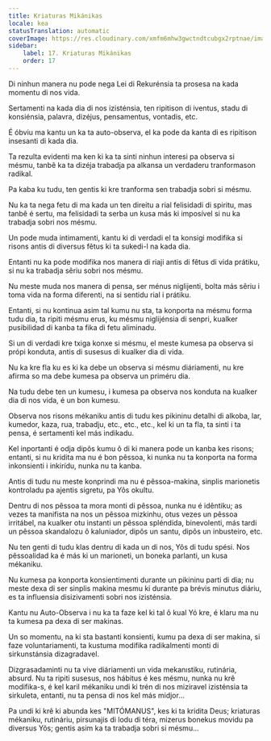 ```yaml
---
title: Kriaturas Mikánikas
locale: kea
statusTranslation: automatic
coverImage: https://res.cloudinary.com/xmfm6mhw3gwctndtcubgx2rptnae/image/upload/v1740468922/small_cover_tratado_de_psicologia_revolucionaria_a4c0dca4e0.webp
sidebar:
    label: 17. Kriaturas Mikánikas
    order: 17
---
```

Di ninhun manera nu pode nega Lei di Rekurénsia ta prosesa na kada momentu di nos vida.

Sertamenti na kada dia di nos izisténsia, ten ripitison di iventus, stadu di konsiénsia, palavra, dizéjus, pensamentus, vontadis, etc.

É óbviu ma kantu un ka ta auto-observa, el ka pode da kanta di es ripitison insesanti di kada dia.

Ta rezulta evidenti ma ken ki ka ta sinti ninhun interesi pa observa si mésmu, tanbê ka ta dizéja trabadja pa alkansa un verdaderu tranformason radikal.

Pa kaba ku tudu, ten gentis ki kre tranforma sen trabadja sobri si mésmu.

Nu ka ta nega fetu di ma kada un ten direitu a rial felisidadi di spiritu, mas tanbê é sertu, ma felisidadi ta serba un kusa más ki imposível si nu ka trabadja sobri nos mésmu.

Un pode muda intimamenti, kantu ki di verdadi el ta konsigi modifika si risons antis di diversus fêtus ki ta sukedi-l na kada dia.

Entanti nu ka pode modifika nos manera di riaji antis di fêtus di vida prátiku, si nu ka trabadja sêriu sobri nos mésmu.

Nu meste muda nos manera di pensa, ser ménus niglijenti, bolta más sêriu i toma vida na forma diferenti, na si sentidu rial i prátiku.

Entanti, si nu kontinua asim tal kumu nu sta, ta konporta na mésmu forma tudu dia, ta ripiti mésmu erus, ku mésmu niglijénsia di senpri, kualker pusibilidad di kanba ta fika di fetu aliminadu.

Si un di verdadi kre txiga konxe si mésmu, el meste kumesa pa observa si própi konduta, antis di susesus di kualker dia di vida.

Nu ka kre fla ku es ki ka debe un observa si mésmu diáriamenti, nu kre afirma so ma debe kumesa pa observa un priméru dia.

Na tudu debe ten un kumesu, i kumesa pa observa nos konduta na kualker dia di nos vida, é un bon kumesu.

Observa nos risons mékaniku antis di tudu kes pikininu detalhi di alkoba, lar, kumedor, kaza, rua, trabadju, etc., etc., etc., kel ki un ta fla, ta sinti i ta pensa, é sertamenti kel más indikadu.

Kel inportanti é odja dipôs kumu ô di ki manera pode un kanba kes risons; entanti, si nu kridita ma nu é bon pêssoa, ki nunka nu ta konporta na forma inkonsienti i inkirídu, nunka nu ta kanba.

Antis di tudu nu meste konprindi ma nu é pêssoa-makina, sinplis marionetis kontroladu pa ajentis sigretu, pa Yôs okultu.

Dentru di nos pêssoa ta mora monti di pêssoa, nunka nu é idêntiku; as vezes ta manifista na nos un pêssoa mizkinhu, otus vezes un pêssoa irritábel, na kualker otu instanti un pêssoa spléndida, binevolenti, más tardi un pêssoa skandalozu ô kaluniador, dipôs un santu, dipôs un inbusteiro, etc.

Nu ten genti di tudu klas dentru di kada un di nos, Yôs di tudu spési. Nos pêssoalidad ka é más ki un marioneti, un boneka parlanti, un kusa mékaniku.

Nu kumesa pa konporta konsientimenti durante un pikininu parti di dia; nu meste dexa di ser sinplis makina mesmu ki durante pa brévis minutus diáriu, es ta influensia disizivamenti sobri nos izisténsia.

Kantu nu Auto-Observa i nu ka ta faze kel ki tal ô kual Yó kre, é klaru ma nu ta kumesa pa dexa di ser makinas.

Un so momentu, na ki sta bastanti konsienti, kumu pa dexa di ser makina, si faze voluntariamenti, ta kustuma modifika radikalmenti monti di sirkunstánsia dizagradavel.

Dizgrasadaminti nu ta vive diáriamenti un vida mekanıstiku, rutinária, absurd. Nu ta ripiti susesus, nos hábitus é kes mésmu, nunka nu krê modifika-s, é kel karil mékaniku undi ki trén di nos miziravel izisténsia ta sirkuleta, entanti, nu ta pensa di nos kel más midjor...

Pa undi ki krê ki abunda kes "MITÓMANUS", kes ki ta kridita Deus; kriaturas mékaniku, rutináriu, pirsunajis di lodu di téra, mizerus bonekus movidu pa diversus Yôs; gentis asim ka ta trabadja sobri si mésmu...
